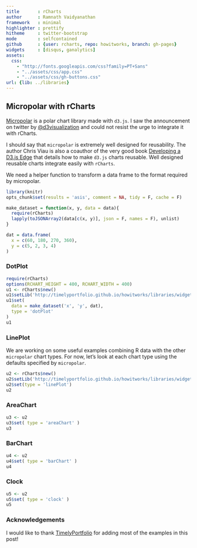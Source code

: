 ```yaml
---
title       : rCharts
author      : Ramnath Vaidyanathan
framework   : minimal
highlighter : prettify
hitheme     : twitter-bootstrap
mode        : selfcontained
github      : {user: rcharts, repo: howitworks, branch: gh-pages}
widgets     : [disqus, ganalytics]
assets:
  css: 
    - "http://fonts.googleapis.com/css?family=PT+Sans"
    - "../assets/css/app.css"
    - "../assets/css/gh-buttons.css"
url: {lib: ../libraries}
---
```


## Micropolar with rCharts

[Micropolar](http://micropolar.org) is a polar chart library made with `d3.js`. I saw the announcement on twitter by [@d3visualization](https://twitter.com/d3visualization) and could not resist the urge to integrate it with rCharts.

I should say that `micropolar` is extremely well designed for reusability.  The author Chris Viau is also a coauthor of the very good book [Developing a D3.js Edge](http://bleedingedgepress.com/our-books/developing-a-d3-js-edge/) that details how to make `d3.js` charts reusable.  Well designed reusable charts integrate easily with `rCharts`.

We need a helper function to transform a data frame to the format required by micropolar.

```r
library(knitr)
opts_chunk$set(results = 'asis', comment = NA, tidy = F, cache = F)
```

```r
make_dataset = function(x, y, data = data){
  require(rCharts)
  lapply(toJSONArray2(data[c(x, y)], json = F, names = F), unlist)
}

dat = data.frame(
  x = c(60, 180, 270, 360),
  y = c(5, 2, 3, 4)
)
```

### DotPlot

```r
require(rCharts)
options(RCHART_HEIGHT = 400, RCHART_WIDTH = 400)
u1 <- rCharts$new()
u1$setLib('http://timelyportfolio.github.io/howitworks/libraries/widgets/micropolar')
u1$set(
  data = make_dataset('x', 'y', dat),
  type = 'dotPlot'
)
u1
```

### LinePlot

We are working on some useful examples combining R data with the other `micropolar` chart types.  For now, let's look at each chart type using the defaults specified by `micropolar`.

```r
u2 <- rCharts$new()
u2$setLib('http://timelyportfolio.github.io/howitworks/libraries/widgets/micropolar')
u2$set(type = 'linePlot')
u2
```

### AreaChart

```r
u3 <- u2
u3$set( type = 'areaChart' )
u3
```

### BarChart

```r
u4 <- u2
u4$set( type = 'barChart' )
u4
```

### Clock

```r
u5 <- u2
u5$set( type = 'clock' )
u5
```

### Acknowledgements

I would like to thank [TimelyPortfolio](http://github.com/timelyportfolio) for adding most of the examples in this post!

<div id='disqus_thread'></div>

<style>
iframe {
  height: 410px;
}
</style>





